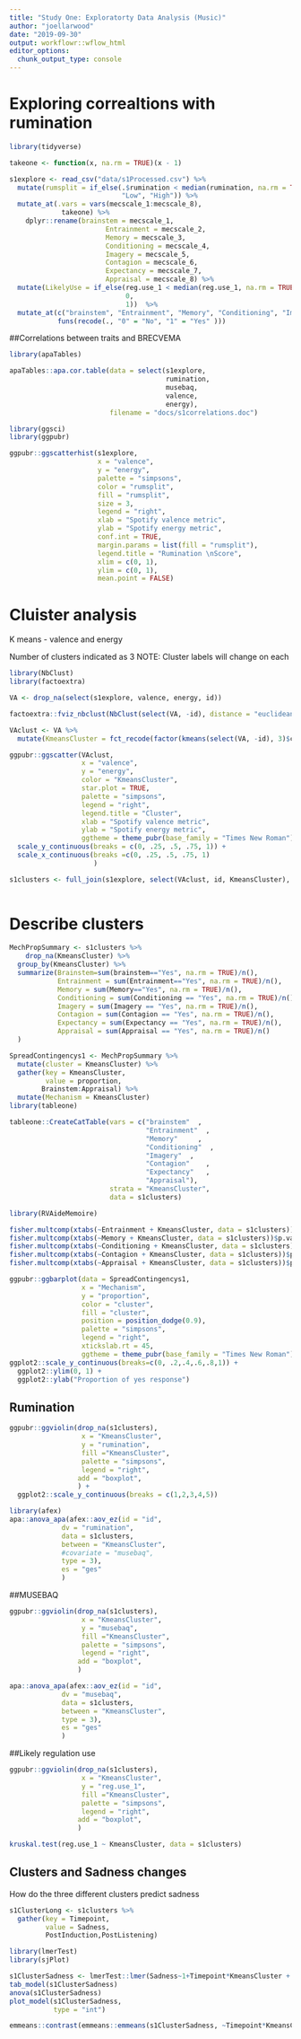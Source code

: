 ```yaml
---
title: "Study One: Exploratorty Data Analysis (Music)"
author: "joellarwood"
date: "2019-09-30"
output: workflowr::wflow_html
editor_options:
  chunk_output_type: console
---
```


 
# Exploring correaltions with rumination 

```r
library(tidyverse)

takeone <- function(x, na.rm = TRUE)(x - 1)

s1explore <- read_csv("data/s1Processed.csv") %>% 
  mutate(rumsplit = if_else(.$rumination < median(rumination, na.rm = TRUE), 
                            "Low", "High")) %>%   
  mutate_at(.vars = vars(mecscale_1:mecscale_8), 
             takeone) %>% 
    dplyr::rename(brainstem = mecscale_1,
                        Entrainment = mecscale_2,
                        Memory = mecscale_3, 
                        Conditioning = mecscale_4,
                        Imagery = mecscale_5, 
                        Contagion = mecscale_6, 
                        Expectancy = mecscale_7,
                        Appraisal = mecscale_8) %>% 
  mutate(LikelyUse = if_else(reg.use_1 < median(reg.use_1, na.rm = TRUE), 
                             0, 
                             1))  %>% 
  mutate_at(c("brainstem", "Entrainment", "Memory", "Conditioning", "Imagery", "Contagion", "Expectancy", "Appraisal" ), 
            funs(recode(., "0" = "No", "1" = "Yes" )))
```

##Correlations between traits and BRECVEMA 

```r

library(apaTables)

apaTables::apa.cor.table(data = select(s1explore, 
                                       rumination, 
                                       musebaq, 
                                       valence, 
                                       energy), 
                         filename = "docs/s1correlations.doc")

```


```r

library(ggsci)
library(ggpubr)

ggpubr::ggscatterhist(s1explore,
                      x = "valence",
                      y = "energy",
                      palette = "simpsons",
                      color = "rumsplit",
                      fill = "rumsplit",
                      size = 3,
                      legend = "right",
                      xlab = "Spotify valence metric",
                      ylab = "Spotify energy metric",
                      conf.int = TRUE,
                      margin.params = list(fill = "rumsplit"),
                      legend.title = "Rumination \nScore",
                      xlim = c(0, 1),
                      ylim = c(0, 1),
                      mean.point = FALSE) 

```

# Cluister analysis 

K means - valence and energy

Number of clusters indicated as 3
NOTE: Cluster labels will change on each
```r
library(NbClust)
library(factoextra)

VA <- drop_na(select(s1explore, valence, energy, id))

factoextra::fviz_nbclust(NbClust(select(VA, -id), distance = "euclidean", method = "kmeans")) + theme_minimal() + ggtitle("NbClust's optimal number of clusters")

VAclust <- VA %>% 
  mutate(KmeansCluster = fct_recode(factor(kmeans(select(VA, -id), 3)$cluster)))

```

```r
ggpubr::ggscatter(VAclust, 
                  x = "valence", 
                  y = "energy", 
                  color = "KmeansCluster",
                  star.plot = TRUE,
                  palette = "simpsons",
                  legend = "right",
                  legend.title = "Cluster",
                  xlab = "Spotify valence metric",
                  ylab = "Spotify energy metric", 
                  ggtheme = theme_pubr(base_family = "Times New Roman")) +
  scale_y_continuous(breaks = c(0, .25, .5, .75, 1)) +
  scale_x_continuous(breaks =c(0, .25, .5, .75, 1)
                     )

s1clusters <- full_join(s1explore, select(VAclust, id, KmeansCluster), by = "id")
          

```

# Describe clusters 

```r

MechPropSummary <- s1clusters %>% 
    drop_na(KmeansCluster) %>% 
  group_by(KmeansCluster) %>% 
  summarize(Brainstem=sum(brainstem=="Yes", na.rm = TRUE)/n(),
            Entrainment = sum(Entrainment=="Yes", na.rm = TRUE)/n(),
            Memory = sum(Memory=="Yes", na.rm = TRUE)/n(),
            Conditioning = sum(Conditioning == "Yes", na.rm = TRUE)/n(),
            Imagery = sum(Imagery == "Yes", na.rm = TRUE)/n(),
            Contagion = sum(Contagion == "Yes", na.rm = TRUE)/n(),
            Expectancy = sum(Expectancy == "Yes", na.rm = TRUE)/n(),
            Appraisal = sum(Appraisal == "Yes", na.rm = TRUE)/n() 
  ) 

SpreadContingencys1 <- MechPropSummary %>% 
  mutate(cluster = KmeansCluster) %>% 
  gather(key = KmeansCluster, 
         value = proportion, 
        Brainstem:Appraisal) %>% 
  mutate(Mechanism = KmeansCluster)
library(tableone)

tableone::CreateCatTable(vars = c("brainstem"  ,  
                                  "Entrainment"  ,
                                  "Memory"     ,   
                                  "Conditioning"  ,
                                  "Imagery"  ,
                                  "Contagion"    , 
                                  "Expectancy"   , 
                                  "Appraisal"), 
                         strata = "KmeansCluster", 
                         data = s1clusters)

library(RVAideMemoire)

fisher.multcomp(xtabs(~Entrainment + KmeansCluster, data = s1clusters))$p.value
fisher.multcomp(xtabs(~Memory + KmeansCluster, data = s1clusters))$p.value
fisher.multcomp(xtabs(~Conditioning + KmeansCluster, data = s1clusters))$p.value
fisher.multcomp(xtabs(~Contagion + KmeansCluster, data = s1clusters))$p.value
fisher.multcomp(xtabs(~Appraisal + KmeansCluster, data = s1clusters))$p.value

ggpubr::ggbarplot(data = SpreadContingencys1, 
                  x = "Mechanism", 
                  y = "proportion", 
                  color = "cluster", 
                  fill = "cluster", 
                  position = position_dodge(0.9), 
                  palette = "simpsons", 
                  legend = "right", 
                  xtickslab.rt = 45, 
                  ggtheme = theme_pubr(base_family = "Times New Roman")) +
ggplot2::scale_y_continuous(breaks=c(0, .2,.4,.6,.8,1)) + 
  ggplot2::ylim(0, 1) +
  ggplot2::ylab("Proportion of yes response")

```


## Rumination
```r
ggpubr::ggviolin(drop_na(s1clusters), 
                  x = "KmeansCluster",
                  y = "rumination", 
                  fill ="KmeansCluster",
                  palette = "simpsons",
                  legend = "right", 
                 add = "boxplot", 
                 ) + 
  ggplot2::scale_y_continuous(breaks = c(1,2,3,4,5))

library(afex)
apa::anova_apa(afex::aov_ez(id = "id", 
             dv = "rumination", 
             data = s1clusters, 
             between = "KmeansCluster", 
             #covariate = "musebaq", 
             type = 3), 
             es = "ges"
             )

```

##MUSEBAQ 

```r
ggpubr::ggviolin(drop_na(s1clusters), 
                  x = "KmeansCluster",
                  y = "musebaq", 
                  fill ="KmeansCluster",
                  palette = "simpsons",
                  legend = "right", 
                 add = "boxplot", 
                 ) 

apa::anova_apa(afex::aov_ez(id = "id", 
             dv = "musebaq", 
             data = s1clusters, 
             between = "KmeansCluster", 
             type = 3), 
             es = "ges"
             )
```

##Likely regulation use 
```r
ggpubr::ggviolin(drop_na(s1clusters), 
                  x = "KmeansCluster",
                  y = "reg.use_1", 
                  fill ="KmeansCluster",
                  palette = "simpsons",
                  legend = "right", 
                 add = "boxplot", 
                 ) 

kruskal.test(reg.use_1 ~ KmeansCluster, data = s1clusters)

```

## Clusters and Sadness changes 
How do the three different clusters predict sadness 

```r
s1ClusterLong <- s1clusters %>% 
  gather(key = Timepoint, 
         value = Sadness, 
         PostInduction,PostListening)

library(lmerTest)
library(sjPlot)

s1ClusterSadness <- lmerTest::lmer(Sadness~1+Timepoint*KmeansCluster + (1 |id), data = s1ClusterLong)
tab_model(s1ClusterSadness)
anova(s1ClusterSadness)
plot_model(s1ClusterSadness, 
           type = "int")

emmeans::contrast(emmeans::emmeans(s1ClusterSadness, ~Timepoint*KmeansCluster), "pairwise", by = "KmeansCluster")
```


